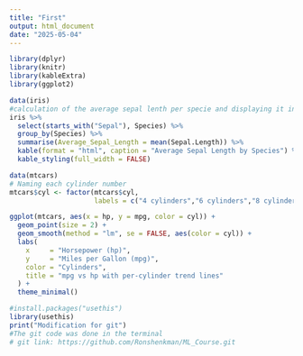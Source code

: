 ```yaml
---
title: "First"
output: html_document
date: "2025-05-04"
---
```


```r
library(dplyr)
library(knitr)
library(kableExtra)
library(ggplot2)

```
```r
data(iris)
#calculation of the average sepal lenth per specie and displaying it in a table
iris %>% 
  select(starts_with("Sepal"), Species) %>% 
  group_by(Species) %>% 
  summarise(Average_Sepal_Length = mean(Sepal.Length)) %>% 
  kable(format = "html", caption = "Average Sepal Length by Species") %>% 
  kable_styling(full_width = FALSE)
```

```r
data(mtcars)
# Naming each cylinder number 
mtcars$cyl <- factor(mtcars$cyl,
                     labels = c("4 cylinders","6 cylinders","8 cylinders"))

ggplot(mtcars, aes(x = hp, y = mpg, color = cyl)) +
  geom_point(size = 2) +
  geom_smooth(method = "lm", se = FALSE, aes(color = cyl)) +
  labs(
    x     = "Horsepower (hp)",
    y     = "Miles per Gallon (mpg)",
    color = "Cylinders",
    title = "mpg vs hp with per-cylinder trend lines"
  ) +
  theme_minimal()
```

```r
#install.packages("usethis")
library(usethis)
print("Modification for git")
#The git code was done in the terminal
# git link: https://github.com/Ronshenkman/ML_Course.git
```

